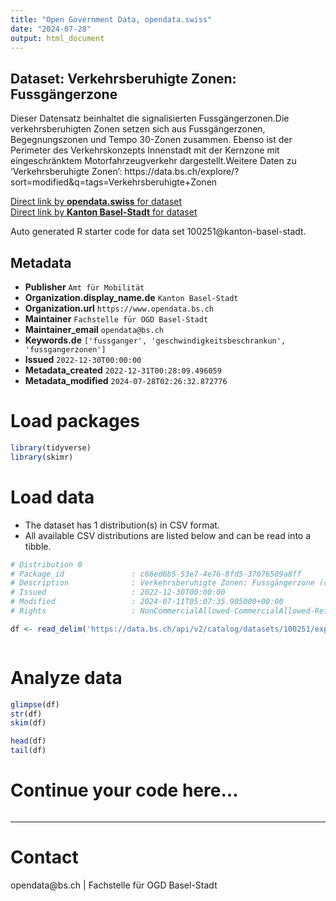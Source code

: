 ```yaml
---
title: "Open Government Data, opendata.swiss"
date: "2024-07-28"
output: html_document
---
```


## Dataset: Verkehrsberuhigte Zonen: Fussgängerzone

Dieser Datensatz beinhaltet die signalisierten Fussgängerzonen.Die verkehrsberuhigten Zonen setzen sich aus Fussgängerzonen, Begegnungszonen und Tempo 30-Zonen zusammen. Ebenso ist der Perimeter des Verkehrskonzepts Innenstadt mit der Kernzone mit eingeschränktem Motorfahrzeugverkehr dargestellt.Weitere Daten zu 'Verkehrsberuhigte Zonen': https://data.bs.ch/explore/?sort=modified&q=tags=Verkehrsberuhigte+Zonen

[Direct link by **opendata.swiss** for dataset](https://opendata.swiss/de/dataset/verkehrsberuhigte-zonen-fussgangerzone)<br>
[Direct link by **Kanton Basel-Stadt** for dataset](https://data.bs.ch/explore/dataset/100251/)

Auto generated R starter code for data set 100251@kanton-basel-stadt.

## Metadata

- **Publisher** `Amt für Mobilität`
- **Organization.display_name.de** `Kanton Basel-Stadt`
- **Organization.url** `https://www.opendata.bs.ch`
- **Maintainer** `Fachstelle für OGD Basel-Stadt`
- **Maintainer_email** `opendata@bs.ch`
- **Keywords.de** `['fussganger', 'geschwindigkeitsbeschrankun', 'fussgangerzonen']`
- **Issued** `2022-12-30T00:00:00`
- **Metadata_created** `2022-12-31T00:28:09.496059`
- **Metadata_modified** `2024-07-28T02:26:32.872776`


# Load packages

```r

library(tidyverse)
library(skimr)

```

# Load data

-   The dataset has 1 distribution(s) in CSV format.
-   All available CSV distributions are listed below and can be read into a tibble.

```r

# Distribution 0
# Package_id               : c66ed6b5-53e7-4e76-8fd5-37076509a8ff
# Description              : Verkehrsberuhigte Zonen: Fussgängerzone (csv)
# Issued                   : 2022-12-30T00:00:00
# Modified                 : 2024-07-11T05:07:35.905000+00:00
# Rights                   : NonCommercialAllowed-CommercialAllowed-ReferenceRequired

df <- read_delim('https://data.bs.ch/api/v2/catalog/datasets/100251/exports/csv')



```

# Analyze data

```r

glimpse(df)
str(df)
skim(df)

head(df)
tail(df)

```

# Continue your code here...

```r

```

------------------------------------------------------------------------

# Contact

opendata@bs.ch | Fachstelle für OGD Basel-Stadt
